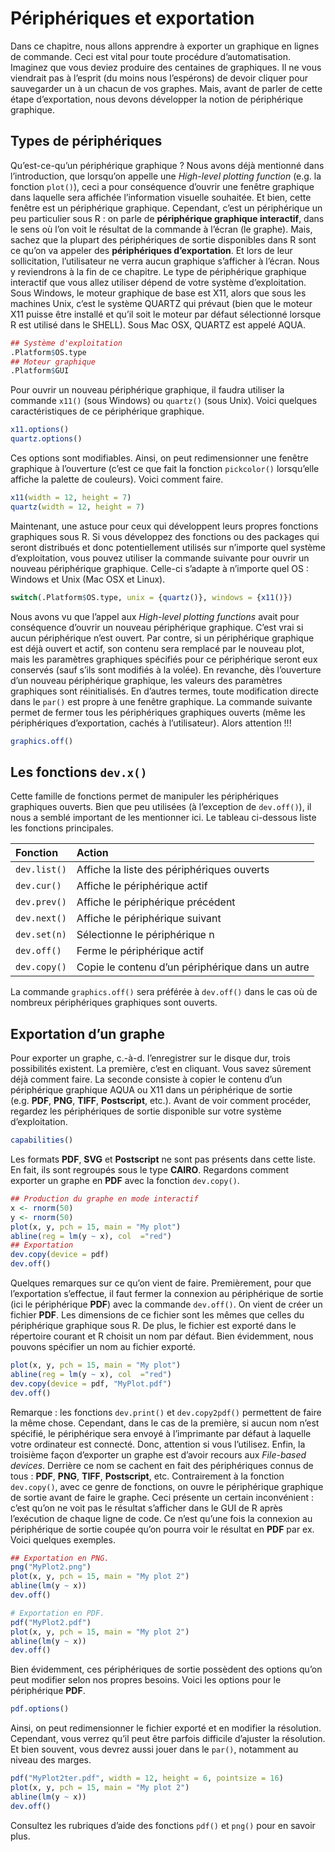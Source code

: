 # Périphériques et exportation

Dans ce chapitre, nous allons apprendre à exporter un graphique en lignes de commande. Ceci est vital pour toute procédure d'automatisation. Imaginez que vous deviez produire des centaines de graphiques. Il ne vous viendrait pas à l'esprit (du moins nous l'espérons) de devoir cliquer pour sauvegarder un à un chacun de vos graphes. Mais, avant de parler de cette étape d'exportation, nous devons développer la notion de périphérique graphique.


## Types de périphériques

Qu'est-ce-qu'un périphérique graphique ? Nous avons déjà mentionné dans l'introduction, que lorsqu'on appelle une *High-level plotting function* (e.g. la fonction `plot()`), ceci a pour conséquence d'ouvrir une fenêtre graphique dans laquelle sera affichée l'information visuelle souhaitée. Et bien, cette fenêtre est un périphérique graphique. Cependant, c'est un périphérique un peu particulier sous R : on parle de **périphérique graphique interactif**, dans le sens où l'on voit le résultat de la commande à l'écran (le graphe). Mais, sachez que la plupart des périphériques de sortie disponibles dans R sont ce qu'on va appeler des **périphériques d'exportation**. Et lors de leur sollicitation, l'utilisateur ne verra aucun graphique s'afficher à l'écran. Nous y reviendrons à la fin de ce chapitre.
Le type de périphérique graphique interactif que vous allez utiliser dépend de votre système d'exploitation. Sous Windows, le moteur graphique de base est X11, alors que sous les machines Unix, c'est le système QUARTZ qui prévaut (bien que le moteur X11 puisse être installé et qu'il soit le moteur par défaut sélectionné lorsque R est utilisé dans le SHELL). Sous Mac OSX, QUARTZ est appelé AQUA.


```r
## Système d'exploitation
.Platform$OS.type
## Moteur graphique
.Platform$GUI
```

Pour ouvrir un nouveau périphérique graphique, il faudra utiliser la commande `x11()` (sous Windows) ou `quartz()` (sous Unix). Voici quelques caractéristiques de ce périphérique graphique.


```r
x11.options()
quartz.options()
```


Ces options sont modifiables. Ainsi, on peut redimensionner une fenêtre graphique à l'ouverture (c'est ce que fait la fonction `pickcolor()` lorsqu'elle affiche la palette de couleurs). Voici comment faire.


```r
x11(width = 12, height = 7)
quartz(width = 12, height = 7)
```

Maintenant, une astuce pour ceux qui développent leurs propres fonctions graphiques sous R. Si vous développez des fonctions ou des packages qui seront distribués et donc potentiellement utilisés sur n'importe quel système d'exploitation, vous pouvez utiliser la commande suivante pour ouvrir un nouveau périphérique graphique. Celle-ci s'adapte à n'importe quel OS : Windows et Unix (Mac OSX et Linux).


```r
switch(.Platform$OS.type, unix = {quartz()}, windows = {x11()})
```

Nous avons vu que l'appel aux *High-level plotting functions* avait pour conséquence d'ouvrir un nouveau périphérique graphique. C'est vrai si aucun périphérique n'est ouvert. Par contre, si un périphérique graphique est déjà ouvert et actif, son contenu sera remplacé par le nouveau plot, mais les paramètres graphiques spécifiés pour ce périphérique seront eux conservés (sauf s'ils sont modifiés à la volée). En revanche, dès l'ouverture d'un nouveau périphérique graphique, les valeurs des paramètres graphiques sont réinitialisés. En d'autres termes, toute modification directe dans le `par()` est propre à une fenêtre graphique.
La commande suivante permet de fermer tous les périphériques graphiques ouverts (même les périphériques d'exportation, cachés à l'utilisateur). Alors attention !!!

```r
graphics.off()
```

## Les fonctions `dev.x()`

Cette famille de fonctions permet de manipuler les périphériques graphiques ouverts. Bien que peu utilisées (à l'exception de `dev.off()`), il nous a semblé important de les mentionner ici. Le tableau ci-dessous liste les fonctions principales.



|**Fonction** | **Action**                                      |
|:------------|:------------------------------------------------|
|`dev.list()` | Affiche la liste des périphériques ouverts      |
|`dev.cur()`  | Affiche le périphérique actif                   |
|`dev.prev()` | Affiche le périphérique précédent               |
|`dev.next()` | Affiche le périphérique suivant                 |
|`dev.set(n)` | Sélectionne le périphérique n                   |
|`dev.off()`  | Ferme le périphérique actif                     |
|`dev.copy()` | Copie le contenu d'un périphérique dans un autre|


La commande `graphics.off()` sera préférée à `dev.off()` dans le cas où de nombreux périphériques graphiques sont ouverts.


## Exportation d'un graphe

Pour exporter un graphe, c.-à-d. l'enregistrer sur le disque dur, trois possibilités existent. La première, c'est en cliquant. Vous savez sûrement déjà comment faire. La seconde consiste à copier le contenu d'un périphérique graphique AQUA ou X11 dans un périphérique de sortie (e.g. **PDF**, **PNG**, **TIFF**, **Postscript**, etc.).
Avant de voir comment procéder, regardez les périphériques de sortie disponible sur votre système d'exploitation.

```r
capabilities()
```

Les formats **PDF**, **SVG** et **Postscript** ne sont pas présents dans cette liste. En fait, ils sont regroupés sous le type **CAIRO**.
Regardons comment exporter un graphe en **PDF** avec la fonction `dev.copy()`.

```r
## Production du graphe en mode interactif
x <- rnorm(50)
y <- rnorm(50)
plot(x, y, pch = 15, main = "My plot")
abline(reg = lm(y ~ x), col  ="red")
## Exportation
dev.copy(device = pdf)
dev.off()
```

Quelques remarques sur ce qu'on vient de faire. Premièrement, pour que l'exportation s'effectue, il faut fermer la connexion au périphérique de sortie (ici le périphérique **PDF**) avec la commande `dev.off()`. On vient de créer un fichier **PDF**. Les dimensions de ce fichier sont les mêmes que celles du périphérique graphique sous R. De plus, le fichier est exporté dans le répertoire courant et R choisit un nom par défaut. Bien évidemment, nous pouvons spécifier un nom au fichier exporté.

```r
plot(x, y, pch = 15, main = "My plot")
abline(reg = lm(y ~ x), col  ="red")
dev.copy(device = pdf, "MyPlot.pdf")
dev.off()
```

Remarque : les fonctions `dev.print()` et `dev.copy2pdf()` permettent de faire la même chose. Cependant, dans le cas de la première, si aucun nom n'est spécifié, le périphérique sera envoyé à l'imprimante par défaut à laquelle votre ordinateur est connecté. Donc, attention si vous l'utilisez.
Enfin, la troisième façon d'exporter un graphe est d'avoir recours aux *File-based devices*. Derrière ce nom se cachent en fait des périphériques connus de tous : **PDF**, **PNG**, **TIFF**, **Postscript**, etc. Contrairement à la fonction `dev.copy()`, avec ce genre de fonctions, on ouvre le périphérique graphique de sortie avant de faire le graphe. Ceci présente un certain inconvénient : c'est qu'on ne voit pas le résultat s'afficher dans le GUI de R après l'exécution de chaque ligne de code. Ce n'est qu'une fois la connexion au périphérique de sortie coupée qu'on pourra voir le résultat en **PDF** par ex.
Voici quelques exemples.

```r
## Exportation en PNG.
png("MyPlot2.png")
plot(x, y, pch = 15, main = "My plot 2")
abline(lm(y ~ x))
dev.off()
```

```r
# Exportation en PDF.
pdf("MyPlot2.pdf")
plot(x, y, pch = 15, main = "My plot 2")
abline(lm(y ~ x))
dev.off()
```

Bien évidemment, ces périphériques de sortie possèdent des options qu'on peut modifier selon nos propres besoins. Voici les options pour le périphérique **PDF**.

```r
pdf.options()
```

Ainsi, on peut redimensionner le fichier exporté et en modifier la résolution. Cependant, vous verrez qu'il peut être parfois difficile d'ajuster la résolution. Et bien souvent, vous devrez aussi jouer dans le `par()`, notamment au niveau des marges.

```r
pdf("MyPlot2ter.pdf", width = 12, height = 6, pointsize = 16)
plot(x, y, pch = 15, main = "My plot 2")
abline(lm(y ~ x))
dev.off()
```

Consultez les rubriques d'aide des fonctions `pdf()` et `png()` pour en savoir plus.
